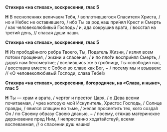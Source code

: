 **Стихира «на стихах», воскресения, глас 5**

**Н** В песнопениях величаем Тебя, / воплотившегося Спасителя Христа, / но и Небес не оставившего, / ибо Ты за род наш при́нял Крест и Смерть / как человеколюбивый Господь / и, ада сокрушив врата, / восстал на третий день, // спасая души наши.

**Стихира «на стихах», воскресения, глас 5**

**Н** Из прободённого ребра Твоего, Ты, Податель Жизни, / излил всем потоки прощения, / жизни и спасения, / и по пло́ти воспри́нял Смерть, / дару́я нам бессмертие; / вселившись же в гробницу, Ты освободил нас, / восставив вместе с Собою во славе как Бог, − / посему мы и взываем: // «О человеколюбивый Господи, слава Тебе!»

**Стихира «на стихах», воскресения, богородичен, на «Слава, и ныне», глас 5**

**Н** Ты — храм и врата, / чертог и престол Царя, / о Дева всеми почитаемая, / чрез которую мой Искупитель, Христос Господь, / Солнце правды, / явился спящим во тьме, / желая просветить тех, кого созда́л Он / по Своему образу Своею дланью, − / посему, стяжав материнское дерзновение пред Ним, / непрестанно хода́тайствуй, всеми воспеваемая, // о спасении душ наших!

